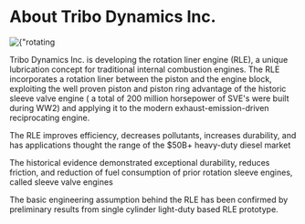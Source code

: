 # About Tribo Dynamics Inc.


<div className={"nx-w-full nx-flex nx-justify-center nx-pt-6"}>
    <Image
        priority
        src={rotatinglinerprototype}
        alt={"rotating liner prototype"}
    />
</div>

Tribo Dynamics Inc. is developing the rotation liner engine (RLE), a unique lubrication concept for traditional internal combustion engines. The RLE incorporates a rotation liner between the piston and the engine block, exploiting the well proven piston and piston ring advantage of the historic sleeve valve engine ( a total of 200 million horsepower of SVE's were built during WW2) and applying it to the modern exhaust-emission-driven reciprocating engine.

The RLE improves efficiency, decreases pollutants, increases durability, and has applications thought the range of the $50B+ heavy-duty diesel market

The historical evidence demonstrated exceptional durability, reduces friction, and reduction of fuel consumption of prior rotation sleeve engines, called sleeve valve engines

The basic engineering assumption behind the RLE has been confirmed by preliminary results from single cylinder light-duty based RLE prototype.
